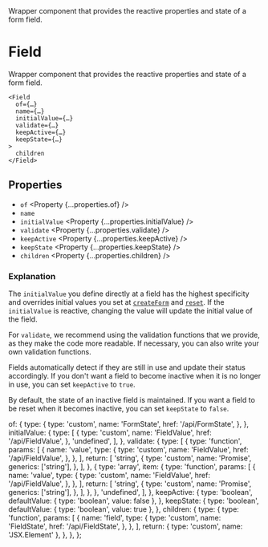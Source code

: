 
<Title>Field</Title>
<Description>
  Wrapper component that provides the reactive properties and state of a form
  field.
</Description>

# Field

Wrapper component that provides the reactive properties and state of a form field.

```tsx
<Field
  of={…}
  name={…}
  initialValue={…}
  validate={…}
  keepActive={…}
  keepState={…}
>
  children
</Field>
```

## Properties

- `of` <Property {...properties.of} />
- `name` <Property type="string" />
- `initialValue` <Property {...properties.initialValue} />
- `validate` <Property {...properties.validate} />
- `keepActive` <Property {...properties.keepActive} />
- `keepState` <Property {...properties.keepState} />
- `children` <Property {...properties.children} />

### Explanation

The `initialValue` you define directly at a field has the highest specificity and overrides initial values you set at <A href="/api/createForm">`createForm`</A> and <A href="/api/reset">`reset`</A>. If the `initialValue` is reactive, changing the value will update the initial value of the field.

For `validate`, we recommend using the validation functions that we provide, as they make the code more readable. If necessary, you can also write your own validation functions.

Fields automatically detect if they are still in use and update their status accordingly. If you don't want a field to become inactive when it is no longer in use, you can set `keepActive` to `true`.

By default, the state of an inactive field is maintained. If you want a field to be reset when it becomes inactive, you can set `keepState` to `false`.

  of: {
    type: {
      type: 'custom',
      name: 'FormState',
      href: '/api/FormState',
    },
  },
  initialValue: {
    type: [
      {
        type: 'custom',
        name: 'FieldValue',
        href: '/api/FieldValue',
      },
      'undefined',
    ],
  },
  validate: {
    type: [
      {
        type: 'function',
        params: [
          {
            name: 'value',
            type: {
              type: 'custom',
              name: 'FieldValue',
              href: '/api/FieldValue',
            },
          },
        ],
        return: [
          'string',
          {
            type: 'custom',
            name: 'Promise',
            generics: ['string'],
          },
        ],
      },
      {
        type: 'array',
        item: {
          type: 'function',
          params: [
            {
              name: 'value',
              type: {
                type: 'custom',
                name: 'FieldValue',
                href: '/api/FieldValue',
              },
            },
          ],
          return: [
            'string',
            {
              type: 'custom',
              name: 'Promise',
              generics: ['string'],
            },
          ],
        },
      },
      'undefined',
    ],
  },
  keepActive: {
    type: 'boolean',
    defaultValue: { type: 'boolean', value: false },
  },
  keepState: {
    type: 'boolean',
    defaultValue: { type: 'boolean', value: true },
  },
  children: {
    type: {
      type: 'function',
      params: [
        {
          name: 'field',
          type: {
            type: 'custom',
            name: 'FieldState',
            href: '/api/FieldState',
          },
        },
      ],
      return: { type: 'custom', name: 'JSX.Element' },
    },
  },
};
